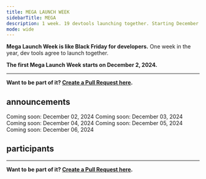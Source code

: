 ```yaml
---
title: MEGA LAUNCH WEEK
sidebarTitle: MEGA
description: 1 week. 19 devtools launching together. Starting December 2, 2024.
mode: wide
---
```


**Mega Launch Week is like Black Friday for developers.** One week in the year, dev tools agree to launch together.

**The first Mega Launch Week starts on December 2, 2024.**

---

<CardGroup cols={2}>
    <Card title="Watch on GitHub" icon="github" href="https://git.new/lw" horizontal>
    </Card>
    <Card title="Follow on X" icon="x-twitter" href="https://x.com/i/lists/1861374828361765079" horizontal>
    </Card>
</CardGroup>

**Want to be part of it? [Create a Pull Request here](https://git.new/lw).**

## announcements

<Tabs>
  <Tab title="Mon">
    <Card icon="calendar" horizontal>
      Coming soon: December 02, 2024
    </Card>
  </Tab>
  <Tab title="Tue">
    <Card icon="calendar" horizontal>
      Coming soon: December 03, 2024
    </Card>
  </Tab>
  <Tab title="Wed">
    <Card icon="calendar" horizontal>
      Coming soon: December 04, 2024
    </Card>
  </Tab>
  <Tab title="Thu">
    <Card icon="calendar" horizontal>
      Coming soon: December 05, 2024
    </Card>
  </Tab>
  <Tab title="Fri">
    <Card icon="calendar" horizontal>
      Coming soon: December 06, 2024
    </Card>
  </Tab>
</Tabs>

## participants

<CardGroup cols={4}>
  <Card title="Supabase" href="https://supabase.com" horizontal>
  </Card>

  <Card title="Trigger.dev" href="https://trigger.dev/" horizontal>
  </Card>

  <Card title="AirPinpoint" href="https://airpinpoint.com/" horizontal>
  </Card>
  
  <Card title="Andi" href="https://andisearch.com/" horizontal>
  </Card>

  <Card title="Ellipsis" href="https://ellipsis.dev/" horizontal>
  </Card>

  <Card title="Jamsocket" href="https://jamsocket.com/" horizontal>
  </Card>

  <Card title="KeyHippo" href="https://www.keyhippo.com/" horizontal>
  </Card>

  <Card title="Laminar" href="https://www.lmnr.ai/" horizontal>
  </Card>

  <Card title="Magic Patterns" href="https://magicpatterns.com/" horizontal>
  </Card>

  <Card title="OpenInt" href="https://openint.dev/" horizontal>
  </Card>

  <Card title="Periskope" href="https://periskope.app/" horizontal>
  </Card>

  <Card title="Propel" href="https://www.propeldata.com/" horizontal>
  </Card>

  <Card title="PropelAuth" href="https://www.propelauth.com/" horizontal>
  </Card>

  <Card title="Quivr" href="https://quivr.com/" horizontal>
  </Card>

  <Card title="Stack Auth" href="https://stack-auth.com/" horizontal>
  </Card>

  <Card title="Tempo Labs" href="https://tempolabs.ai/" horizontal>
  </Card>

  <Card title="Outerbase" href="https://outerbase.com/" horizontal>
  </Card>

  <Card title="Speakeasy" href="https://speakeasy.com/" horizontal>
  </Card>

  <Card title="Pinecone" href="https://www.pinecone.io/" horizontal>
  </Card>

</CardGroup>

---

<CardGroup cols={2}>
    <Card title="Watch on GitHub" icon="github" href="https://git.new/lw" horizontal>
    </Card>
    <Card title="Follow on X" icon="x-twitter" href="https://x.com/i/lists/1861374828361765079" horizontal>
    </Card>
</CardGroup>

**Want to be part of it? [Create a Pull Request here](https://git.new/lw).**